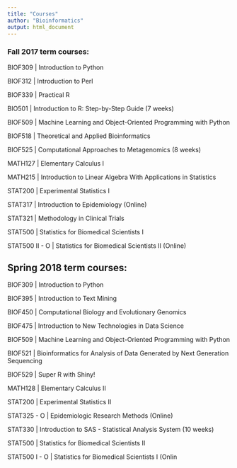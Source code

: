 ```yaml
---
title: "Courses"
author: "Bioinformatics"
output: html_document
---
```


### Fall 2017 term courses:

BIOF309 | Introduction to Python

BIOF312 | Introduction to Perl

BIOF339 | Practical R

BIO501 | Introduction to R: Step-by-Step Guide (7 weeks)

BIOF509 | Machine Learning and Object-Oriented Programming with Python

BIOF518 | Theoretical and Applied Bioinformatics

BIOF525 | Computational Approaches to Metagenomics (8 weeks)

MATH127 | Elementary Calculus I

MATH215 | Introduction to Linear Algebra With Applications in Statistics

STAT200 | Experimental Statistics I

STAT317 | Introduction to Epidemiology (Online)

STAT321 | Methodology in Clinical Trials

STAT500 | Statistics for Biomedical Scientists I

STAT500 II - O | Statistics for Biomedical Scientists II (Online)
 

## Spring 2018 term courses:

BIOF309 | Introduction to Python

BIOF395 | Introduction to Text Mining

BIOF450 | Computational Biology and Evolutionary Genomics

BIOF475 | Introduction to New Technologies in Data Science

BIOF509 | Machine Learning and Object-Oriented Programming with Python

BIOF521 | Bioinformatics for Analysis of Data Generated by Next Generation Sequencing

BIOF529 | Super R with Shiny!

MATH128 | Elementary Calculus II

STAT200 | Experimental Statistics II

STAT325 - O | Epidemiologic Research Methods (Online)

STAT330 | Introduction to SAS - Statistical Analysis System (10 weeks)

STAT500 | Statistics for Biomedical Scientists II

STAT500 I - O | Statistics for Biomedical Scientists I (Onlin
